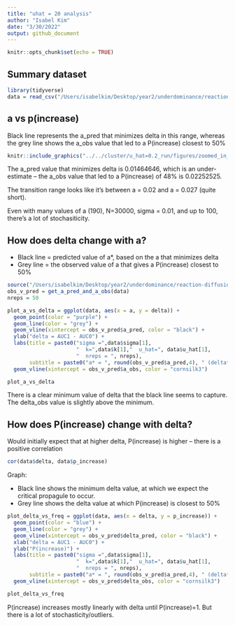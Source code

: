 ```yaml
---
title: "uhat = 20 analysis"
author: "Isabel Kim"
date: "3/30/2022"
output: github_document
---
```


```r
knitr::opts_chunk$set(echo = TRUE)
```

## Summary dataset
```r
library(tidyverse)
data = read_csv("/Users/isabelkim/Desktop/year2/underdominance/reaction-diffusion/cluster/u_hat=0.2_run/csvs/uhat_0.2_more_replicate_summary.csv")
```

## a vs p(increase)

Black line represents the a_pred that minimizes delta in this range, whereas the grey line shows the a_obs value that led to a P(increase) closest to 50%

```r
knitr::include_graphics("../../cluster/u_hat=0.2_run/figures/zoomed_in_uhat_0.2_more_replicates.png")
```
The a_pred value that minimizes delta is 0.01464646, which is an under-estimate -- the a_obs value that led to a P(increase) of 48% is 0.02252525. 

The transition range looks like it's between a = 0.02 and a = 0.027 (quite short).

Even with many values of a (190), N=30000, sigma = 0.01, and up to 100, there's a lot of stochasiticity.

## How does delta change with a?

* Black line = predicted value of a*, based on the a that minimizes delta
* Grey line = the observed value of a that gives a P(increase) closest to 50%

```r
source("/Users/isabelkim/Desktop/year2/underdominance/reaction-diffusion/cluster/plotting_functions.R")
obs_v_pred = get_a_pred_and_a_obs(data)
nreps = 50

plot_a_vs_delta = ggplot(data, aes(x = a, y = delta)) + 
  geom_point(color = "purple") + 
  geom_line(color = "grey") +
  geom_vline(xintercept = obs_v_pred$a_pred, color = "black") + 
  ylab("delta = AUC1 - AUC0") + 
  labs(title = paste0("sigma =",data$sigma[1], 
                      "  k=",data$k[1],"  u_hat=", data$u_hat[1],
                      "  nreps = ", nreps), 
       subtitle = paste0("a* = ", round(obs_v_pred$a_pred,4), " (delta* = ", round(obs_v_pred$delta_pred,4),") but a_obs =",round(obs_v_pred$a_obs,4)," (delta_obs =", round(obs_v_pred$delta_obs,4),")")) + 
  geom_vline(xintercept = obs_v_pred$a_obs, color = "cornsilk3")

plot_a_vs_delta
```
There is a clear minimum value of delta that the black line seems to capture. The delta_obs value is slightly above the minimum.


## How does P(increase) change with delta?

Would initially expect that at higher delta, P(increase) is higher -- there is a positive correlation
```r
cor(data$delta, data$p_increase)
```

Graph:

* Black line shows the minimum delta value, at which we expect the critical propagule to occur.
* Grey line shows the delta value at which P(increase) is closest to 50%
```r
plot_delta_vs_freq = ggplot(data, aes(x = delta, y = p_increase)) + 
  geom_point(color = "blue") + 
  geom_line(color = "grey") +
  geom_vline(xintercept = obs_v_pred$delta_pred, color = "black") + 
  xlab("delta = AUC1 - AUC0") + 
  ylab("P(increase)") +
  labs(title = paste0("sigma =",data$sigma[1], 
                      "  k=",data$k[1],"  u_hat=", data$u_hat[1],
                      "  nreps = ", nreps), 
       subtitle = paste0("a* = ", round(obs_v_pred$a_pred,4), " (delta* = ", round(obs_v_pred$delta_pred,4),") but a_obs =",round(obs_v_pred$a_obs,4)," (delta_obs =", round(obs_v_pred$delta_obs,4),")")) + 
  geom_vline(xintercept = obs_v_pred$delta_obs, color = "cornsilk3")

plot_delta_vs_freq
```

P(increase) increases mostly linearly with delta until P(increase)=1. But there is a lot of stochasticity/outliers. 